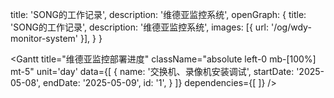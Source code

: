   title: 'SONG的工作记录',
  description: '维德亚监控系统',
  openGraph: {
    title: 'SONG的工作记录',
    description: '维德亚监控系统',
    images: [{ url: '/og/wdy-monitor-system' }],
  }
}

<Gantt 
  title="维德亚监控部署进度" 
  className="absolute left-0 mb-[100%] mt-5"
  unit='day'
  data={[
    {
      name: '交换机、录像机安装调试',
      startDate: '2025-05-08',
      endDate: '2025-05-09',
      id: '1',
    }
  ]}
  dependencies={[
  ]}
/>
